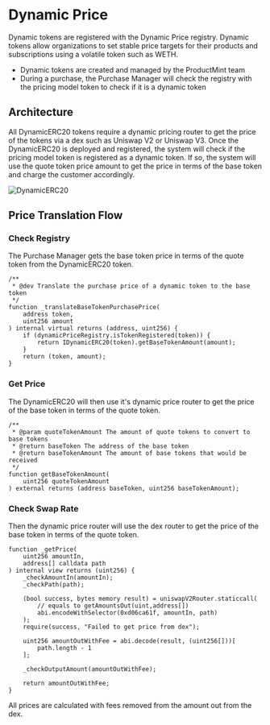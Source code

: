 
# Dynamic Price

Dynamic tokens are registered with the Dynamic Price registry. Dynamic tokens allow organizations to set stable price targets for their products and subscriptions using a volatile token such as WETH.

- Dynamic tokens are created and managed by the ProductMint team
- During a purchase, the Purchase Manager will check the registry with the pricing model token to check if it is a dynamic token

## Architecture

All DynamicERC20 tokens require a dynamic pricing router to get the price of the tokens via a dex such as Uniswap V2 or Uniswap V3. Once the DynamicERC20 is deployed and registered, the system will check if the pricing model token is registered as a dynamic token. If so, the system will use the quote token price amount to get the price in terms of the base token and charge the customer accordingly.

![DynamicERC20](/assets/DynamicPricing.png)

## Price Translation Flow

<Steps>

### Check Registry
The Purchase Manager gets the base token price in terms of the quote token from the DynamicERC20 token.

```solidity
/**
 * @dev Translate the purchase price of a dynamic token to the base token
 */
function _translateBaseTokenPurchasePrice(
    address token,
    uint256 amount
) internal virtual returns (address, uint256) {
    if (dynamicPriceRegistry.isTokenRegistered(token)) {
        return IDynamicERC20(token).getBaseTokenAmount(amount);
    }
    return (token, amount);
}
```

### Get Price
The DynamicERC20 will then use it's dynamic price router to get the price of the base token in terms of the quote token.

```solidity
/**
 * @param quoteTokenAmount The amount of quote tokens to convert to base tokens
 * @return baseToken The address of the base token
 * @return baseTokenAmount The amount of base tokens that would be received
 */
function getBaseTokenAmount(
    uint256 quoteTokenAmount
) external returns (address baseToken, uint256 baseTokenAmount);
```

### Check Swap Rate
Then the dynamic price router will use the dex router to get the price of the base token in terms of the quote token.

```solidity
function _getPrice(
    uint256 amountIn,
    address[] calldata path
) internal view returns (uint256) {
    _checkAmountIn(amountIn);
    _checkPath(path);

    (bool success, bytes memory result) = uniswapV2Router.staticcall(
        // equals to getAmountsOut(uint,address[])
        abi.encodeWithSelector(0xd06ca61f, amountIn, path)
    );
    require(success, "Failed to get price from dex");

    uint256 amountOutWithFee = abi.decode(result, (uint256[]))[
        path.length - 1
    ];

    _checkOutputAmount(amountOutWithFee);

    return amountOutWithFee;
}
```

<Callout>
    All prices are calculated with fees removed from the amount out from the dex.
</Callout>

</Steps>